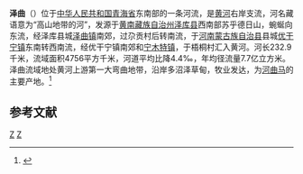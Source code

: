 '''泽曲'''（{{bo|z=རྩེ་ཆུ}}）位于[[中华人民共和国|中华人民共和国]][[青海省|青海省]]东南部的一条河流，是[[黄河|黄河]]右岸支流，河名藏语意为“高山地带的河”，发源于[[黄南藏族自治州|黄南藏族自治州]][[泽库县|泽库县]]西南部苏乎德日山，蜿蜒向东流，经泽库县城[[泽曲镇|泽曲镇]]南郊，过尕贡村后转南流，于[[河南蒙古族自治县|河南蒙古族自治县]]县城[[优干宁镇|优干宁镇]]东南转西南流，经优干宁镇南郊和[[宁木特镇|宁木特镇]]，于梧桐村汇入黄河。河长232.9千米，流域面积4756平方千米，河道平均比降4.4‰，年均径流量7.7亿立方米。泽曲流域地处黄河上游第一大弯曲地带，沿岸多沼泽草甸，牧业发达，为[[河曲马|河曲马]]的主要产地。<ref name="中国河湖大典">{{cite book zh |author=《[[中国河湖大典|中国河湖大典]]》编纂委员会 |title=《中国河湖大典·黄河卷》 |format=M |edition=1 |location=北京 |publisher=中国水利水电出版社 |date=2014年4月 |pages=31页 |id= ISBN 978-7-5170-1937-4}}</ref>

==参考文献==
{{reflist}}

{{黄河}}
{{China-river-stub}}

[[Category:黄河支流|Z]]
[[Category:青海河流|Z]]